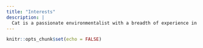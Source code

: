 ```yaml
---
title: "Interests"
description: |
  Cat is a passionate environmentalist with a breadth of experience in scientific research and field work. She plans to focus her geology training toward management skills for coastal and ocean issues as it relates to environmental justice and equity. Her interests include coastal science, coastal policy, and its intersection. Her hope is to integrate policy into developing technical solutions for coastal resilience and resource management as impacted by climate change. She enjoys educating students and communicating science with others. 
---
```


```r
knitr::opts_chunk$set(echo = FALSE)
```
